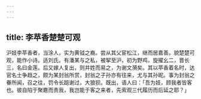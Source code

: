 ```yaml
---
---
---
```

title: 李苹香楚楚可观
---



沪妓李苹香者，当涂人，实为黄钺之裔。尝从其父宦松江，继而居嘉善。貌楚楚可观，能作小诗。适刘氏。有潘某与之私，被挈至沪，初为野鸡，旋擢幺二，晋长三，名曰金莲。后又嫁人复出，则并姓而易之，为谢文漪矣。其以苹香着名时，达官名士争趋之，颇为某封翁所赏，封翁之子孙亦有往来，尤与其孙昵。事为封翁之眷所闻，召之往，罚令长跽谢过，大狼狈。既出，语人曰：「吾为妓，顾我者皆客也。彼自陷于聚麀而责我，我岂能于客之来者，先索观三代履历而后延之耶？」